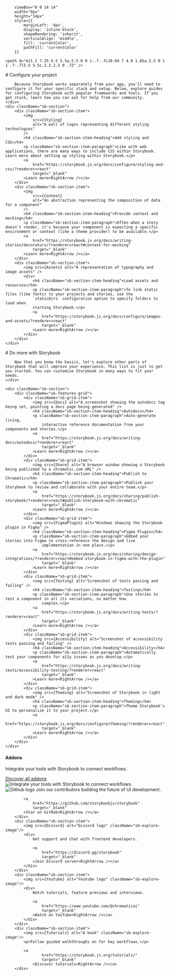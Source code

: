 

		viewBox="0 0 14 14" 
		width="8px" 
		height="14px" 
		style={{ 
			marginLeft: '4px',
			display: 'inline-block',
			shapeRendering: 'inherit',
			verticalAlign: 'middle',
			fill: 'currentColor',
			pathFill: 'currentColor'
		}}
>
	<path d="m11.1 7.35-5.5 5.5a.5.5 0 0 1-.7-.7L10.04 7 4.9 1.85a.5.5 0 1 1 .7-.7l5.5 5.5c.2.2.2.5 0 .7Z" />
</svg>

<Meta title="Configure your project" />

<div className="sb-container">
	<div className='sb-section-title'>
		# Configure your project

		Because Storybook works separately from your app, you'll need to configure it for your specific stack and setup. Below, explore guides for configuring Storybook with popular frameworks and tools. If you get stuck, learn how you can ask for help from our community.
	</div>
	<div className="sb-section">
		<div className="sb-section-item">
			<img
				src={Styling}
				alt="A wall of logos representing different styling technologies"
			/>
			<h4 className="sb-section-item-heading">Add styling and CSS</h4>
			<p className="sb-section-item-paragraph">Like with web applications, there are many ways to include CSS within Storybook. Learn more about setting up styling within Storybook.</p>
			<a
				href="https://storybook.js.org/docs/configure/styling-and-css/?renderer=react"
				target="_blank"
			>Learn more<RightArrow /></a>
		</div>
		<div className="sb-section-item">
			<img
				src={Context}
				alt="An abstraction representing the composition of data for a component"
			/>
			<h4 className="sb-section-item-heading">Provide context and mocking</h4>
			<p className="sb-section-item-paragraph">Often when a story doesn't render, it's because your component is expecting a specific environment or context (like a theme provider) to be available.</p>
			<a
				href="https://storybook.js.org/docs/writing-stories/decorators/?renderer=react#context-for-mocking"
				target="_blank"
			>Learn more<RightArrow /></a>
		</div>
		<div className="sb-section-item">
			<img src={Assets} alt="A representation of typography and image assets" />
			<div>
				<h4 className="sb-section-item-heading">Load assets and resources</h4>
				<p className="sb-section-item-paragraph">To link static files (like fonts) to your projects and stories, use the
				`staticDirs` configuration option to specify folders to load when
				starting Storybook.</p>
				<a
					href="https://storybook.js.org/docs/configure/images-and-assets/?renderer=react"
					target="_blank"
				>Learn more<RightArrow /></a>
			</div>
		</div>
	</div>
</div>
<div className="sb-container">
	<div className='sb-section-title'>
		# Do more with Storybook

		Now that you know the basics, let's explore other parts of Storybook that will improve your experience. This list is just to get you started. You can customise Storybook in many ways to fit your needs.
	</div>

	<div className="sb-section">
		<div className="sb-features-grid">
			<div className="sb-grid-item">
				<img src={Docs} alt="A screenshot showing the autodocs tag being set, pointing a docs page being generated" />
				<h4 className="sb-section-item-heading">Autodocs</h4>
				<p className="sb-section-item-paragraph">Auto-generate living,
					interactive reference documentation from your components and stories.</p>
				<a
					href="https://storybook.js.org/docs/writing-docs/autodocs/?renderer=react"
					target="_blank"
				>Learn more<RightArrow /></a>
			</div>
			<div className="sb-grid-item">
				<img src={Share} alt="A browser window showing a Storybook being published to a chromatic.com URL" />
				<h4 className="sb-section-item-heading">Publish to Chromatic</h4>
				<p className="sb-section-item-paragraph">Publish your Storybook to review and collaborate with your entire team.</p>
				<a
					href="https://storybook.js.org/docs/sharing/publish-storybook/?renderer=react#publish-storybook-with-chromatic"
					target="_blank"
				>Learn more<RightArrow /></a>
			</div>
			<div className="sb-grid-item">
				<img src={FigmaPlugin} alt="Windows showing the Storybook plugin in Figma" />
				<h4 className="sb-section-item-heading">Figma Plugin</h4>
				<p className="sb-section-item-paragraph">Embed your stories into Figma to cross-reference the design and live
					implementation in one place.</p>
				<a
					href="https://storybook.js.org/docs/sharing/design-integrations/?renderer=react#embed-storybook-in-figma-with-the-plugin"
					target="_blank"
				>Learn more<RightArrow /></a>
			</div>
			<div className="sb-grid-item">
				<img src={Testing} alt="Screenshot of tests passing and failing" />
				<h4 className="sb-section-item-heading">Testing</h4>
				<p className="sb-section-item-paragraph">Use stories to test a component in all its variations, no matter how
					complex.</p>
				<a
					href="https://storybook.js.org/docs/writing-tests/?renderer=react"
					target="_blank"
				>Learn more<RightArrow /></a>
			</div>
			<div className="sb-grid-item">
				<img src={Accessibility} alt="Screenshot of accessibility tests passing and failing" />
				<h4 className="sb-section-item-heading">Accessibility</h4>
				<p className="sb-section-item-paragraph">Automatically test your components for a11y issues as you develop.</p>
				<a
					href="https://storybook.js.org/docs/writing-tests/accessibility-testing/?renderer=react"
					target="_blank"
				>Learn more<RightArrow /></a>
			</div>
			<div className="sb-grid-item">
				<img src={Theming} alt="Screenshot of Storybook in light and dark mode" />
				<h4 className="sb-section-item-heading">Theming</h4>
				<p className="sb-section-item-paragraph">Theme Storybook's UI to personalize it to your project.</p>
				<a
					href="https://storybook.js.org/docs/configure/theming/?renderer=react"
					target="_blank"
				>Learn more<RightArrow /></a>
			</div>
		</div>
	</div>
</div>
<div className='sb-addon'>
	<div className='sb-addon-text'>
		<h4>Addons</h4>
		<p className="sb-section-item-paragraph">Integrate your tools with Storybook to connect workflows.</p>
		<a
				href="https://storybook.js.org/addons/"
				target="_blank"
			>Discover all addons<RightArrow /></a>
	</div>
	<div className='sb-addon-img'>
		<img src={AddonLibrary} alt="Integrate your tools with Storybook to connect workflows." />
	</div>
</div>

<div className="sb-section sb-socials">
		<div className="sb-section-item">
			<img src={Github} alt="Github logo" className="sb-explore-image"/>
			Join our contributors building the future of UI development.

			<a
				href="https://github.com/storybookjs/storybook"
				target="_blank"
			>Star on GitHub<RightArrow /></a>
		</div>
		<div className="sb-section-item">
			<img src={Discord} alt="Discord logo" className="sb-explore-image"/>
			<div>
				Get support and chat with frontend developers.

				<a
					href="https://discord.gg/storybook"
					target="_blank"
				>Join Discord server<RightArrow /></a>
			</div>
		</div>
		<div className="sb-section-item">
			<img src={Youtube} alt="Youtube logo" className="sb-explore-image"/>
			<div>
				Watch tutorials, feature previews and interviews.

				<a
					href="https://www.youtube.com/@chromaticui"
					target="_blank"
				>Watch on YouTube<RightArrow /></a>
			</div>
		</div>
		<div className="sb-section-item">
			<img src={Tutorials} alt="A book" className="sb-explore-image"/>
			<p>Follow guided walkthroughs on for key workflows.</p>

			<a
					href="https://storybook.js.org/tutorials/"
					target="_blank"
				>Discover tutorials<RightArrow /></a>
		</div>
</div>

<style>
	{`
	.sb-container {
		margin-bottom: 48px;
	}

	.sb-section {
		width: 100%;
		display: flex;
		flex-direction: row;
		gap: 20px;
	}

	img {
		object-fit: cover;
	}

	.sb-section-title {
		margin-bottom: 32px;
	}

	.sb-section a:not(h1 a, h2 a, h3 a) {
		font-size: 14px;
	}

	.sb-section-item, .sb-grid-item {
		flex: 1;
		display: flex;
		flex-direction: column;
	}

	.sb-section-item-heading {
		padding-top: 20px !important;
		padding-bottom: 5px !important;
		margin: 0 !important;
	}
	.sb-section-item-paragraph {
		margin: 0;
		padding-bottom: 10px;
	}

	.sb-chevron {
		margin-left: 5px;
	}

	.sb-features-grid {
		display: grid;
		grid-template-columns: repeat(2, 1fr);
		grid-gap: 32px 20px;
	}

	.sb-socials {
		display: grid;
		grid-template-columns: repeat(4, 1fr);
	}

	.sb-socials p {
		margin-bottom: 10px;
	}

	.sb-explore-image {
		max-height: 32px;
		align-self: flex-start;
	}

	.sb-addon {
		width: 100%;
		display: flex;
		align-items: center;
		position: relative;
		background-color: #EEF3F8;
		border-radius: 5px;
		border: 1px solid rgba(0, 0, 0, 0.05);
		background: #EEF3F8;
		height: 180px;
		margin-bottom: 48px;
		overflow: hidden;
	}

	.sb-addon-text {
		padding-left: 48px;
		max-width: 240px;
	}

	.sb-addon-text h4 {
		padding-top: 0px;
	}

	.sb-addon-img {
		position: absolute;
		left: 345px;
		top: 0;
		height: 100%;
		width: 200%;
		overflow: hidden;
	}

	.sb-addon-img img {
		width: 650px;
		transform: rotate(-15deg);
		margin-left: 40px;
		margin-top: -72px;
		box-shadow: 0 0 1px rgba(255, 255, 255, 0);
		backface-visibility: hidden;
	}

	@media screen and (max-width: 800px) {
		.sb-addon-img {
			left: 300px;
		}
	}

	@media screen and (max-width: 600px) {
		.sb-section {
			flex-direction: column;
		}

		.sb-features-grid {
			grid-template-columns: repeat(1, 1fr);
		}

		.sb-socials {
			grid-template-columns: repeat(2, 1fr);
		}

		.sb-addon {
			height: 280px;
			align-items: flex-start;
			padding-top: 32px;
			overflow: hidden;
		}

		.sb-addon-text {
			padding-left: 24px;
		}

		.sb-addon-img {
			right: 0;
			left: 0;
			top: 130px;
			bottom: 0;
			overflow: hidden;
			height: auto;
			width: 124%;
		}

		.sb-addon-img img {
			width: 1200px;
			transform: rotate(-12deg);
			margin-left: 0;
			margin-top: 48px;
			margin-bottom: -40px;
			margin-left: -24px;
		}
	}
	`}
</style>
